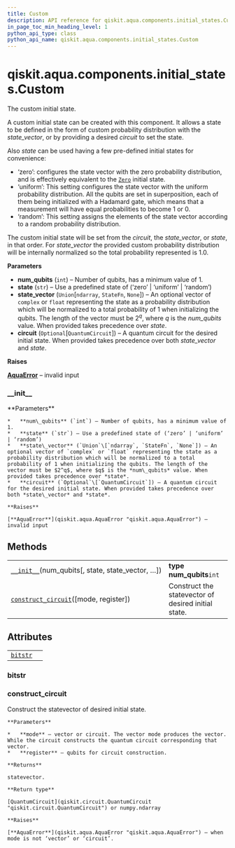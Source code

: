 ```yaml
---
title: Custom
description: API reference for qiskit.aqua.components.initial_states.Custom
in_page_toc_min_heading_level: 1
python_api_type: class
python_api_name: qiskit.aqua.components.initial_states.Custom
---
```


# qiskit.aqua.components.initial\_states.Custom

<Class id="qiskit.aqua.components.initial_states.Custom" isDedicatedPage={true} github="https://github.com/qiskit-community/qiskit-aqua/tree/stable/0.9/qiskit/aqua/components/initial_states/custom.py" signature="Custom(num_qubits, state='zero', state_vector=None, circuit=None)" modifiers="class">
  The custom initial state.

  A custom initial state can be created with this component. It allows a state to be defined in the form of custom probability distribution with the *state\_vector*, or by providing a desired *circuit* to set the state.

  Also *state* can be used having a few pre-defined initial states for convenience:

  *   ‘zero’: configures the state vector with the zero probability distribution, and is effectively equivalent to the [`Zero`](qiskit.aqua.components.initial_states.Zero "qiskit.aqua.components.initial_states.Zero") initial state.
  *   ‘uniform’: This setting configures the state vector with the uniform probability distribution. All the qubits are set in superposition, each of them being initialized with a Hadamard gate, which means that a measurement will have equal probabilities to become $1$ or $0$.
  *   ‘random’: This setting assigns the elements of the state vector according to a random probability distribution.

  The custom initial state will be set from the *circuit*, the *state\_vector*, or *state*, in that order. For *state\_vector* the provided custom probability distribution will be internally normalized so the total probability represented is $1.0$.

  **Parameters**

  *   **num\_qubits** (`int`) – Number of qubits, has a minimum value of 1.
  *   **state** (`str`) – Use a predefined state of (‘zero’ | ‘uniform’ | ‘random’)
  *   **state\_vector** (`Union`\[`ndarray`, `StateFn`, `None`]) – An optional vector of `complex` or `float` representing the state as a probability distribution which will be normalized to a total probability of 1 when initializing the qubits. The length of the vector must be $2^q$, where $q$ is the *num\_qubits* value. When provided takes precedence over *state*.
  *   **circuit** (`Optional`\[`QuantumCircuit`]) – A quantum circuit for the desired initial state. When provided takes precedence over both *state\_vector* and *state*.

  **Raises**

  [**AquaError**](qiskit.aqua.AquaError "qiskit.aqua.AquaError") – invalid input

  ### \_\_init\_\_

  <Function id="qiskit.aqua.components.initial_states.Custom.__init__" signature="__init__(num_qubits, state='zero', state_vector=None, circuit=None)">
    **Parameters**

    *   **num\_qubits** (`int`) – Number of qubits, has a minimum value of 1.
    *   **state** (`str`) – Use a predefined state of (‘zero’ | ‘uniform’ | ‘random’)
    *   **state\_vector** (`Union`\[`ndarray`, `StateFn`, `None`]) – An optional vector of `complex` or `float` representing the state as a probability distribution which will be normalized to a total probability of 1 when initializing the qubits. The length of the vector must be $2^q$, where $q$ is the *num\_qubits* value. When provided takes precedence over *state*.
    *   **circuit** (`Optional`\[`QuantumCircuit`]) – A quantum circuit for the desired initial state. When provided takes precedence over both *state\_vector* and *state*.

    **Raises**

    [**AquaError**](qiskit.aqua.AquaError "qiskit.aqua.AquaError") – invalid input
  </Function>

  ## Methods

  |                                                                                                                                                                            |                                                     |
  | -------------------------------------------------------------------------------------------------------------------------------------------------------------------------- | --------------------------------------------------- |
  | [`__init__`](#qiskit.aqua.components.initial_states.Custom.__init__ "qiskit.aqua.components.initial_states.Custom.__init__")(num\_qubits\[, state, state\_vector, …])      | **type num\_qubits**`int`                           |
  | [`construct_circuit`](#qiskit.aqua.components.initial_states.Custom.construct_circuit "qiskit.aqua.components.initial_states.Custom.construct_circuit")(\[mode, register]) | Construct the statevector of desired initial state. |

  ## Attributes

  |                                                                                                                        |   |
  | ---------------------------------------------------------------------------------------------------------------------- | - |
  | [`bitstr`](#qiskit.aqua.components.initial_states.Custom.bitstr "qiskit.aqua.components.initial_states.Custom.bitstr") |   |

  ### bitstr

  <Function id="qiskit.aqua.components.initial_states.Custom.bitstr" signature="bitstr" modifiers="property" />

  ### construct\_circuit

  <Function id="qiskit.aqua.components.initial_states.Custom.construct_circuit" signature="construct_circuit(mode='circuit', register=None)">
    Construct the statevector of desired initial state.

    **Parameters**

    *   **mode** – vector or circuit. The vector mode produces the vector. While the circuit constructs the quantum circuit corresponding that vector.
    *   **register** – qubits for circuit construction.

    **Returns**

    statevector.

    **Return type**

    [QuantumCircuit](qiskit.circuit.QuantumCircuit "qiskit.circuit.QuantumCircuit") or numpy.ndarray

    **Raises**

    [**AquaError**](qiskit.aqua.AquaError "qiskit.aqua.AquaError") – when mode is not ‘vector’ or ‘circuit’.
  </Function>
</Class>

